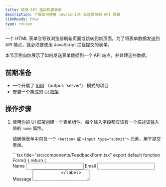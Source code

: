 ```yaml
---
title: 使用 API 路由构建表单
description: 了解如何使用 JavaScript 发送表单到 API 路由
i18nReady: true
type: recipe
---
```


一个 HTML 表单会导致浏览器刷新页面或跳转到新页面。为了将表单数据发送到 API 端点，就必须要使用 JavaScript 拦截提交的表单。

本节示例向你展示了如何发送表单数据到一个 API 端点，并处理这些数据。

## 前期准备

- 一个开启了 [SSR](/zh-cn/guides/server-side-rendering/)  （output: 'server'） 模式的项目
- 安装一个集成的 [UI 框架](/zh-cn/core-concepts/framework-components/)

## 操作步骤

1. 使用你的 UI 框架创建一个表单组件。每个输入字段都应该有一个描述该输入值的 `name` 属性。

    请确保表单中包含一个 `<button>` 或 `<input type="submit">` 元素，用于提交表单。

    <UIFrameworkTabs>
      <Fragment slot="preact">
        ```tsx title="src/components/FeedbackForm.tsx"
        export default function Form() {
          return (
            <form>
              <label>
                Name
                <input type="text" id="name" name="name" required />
              </label>
              <label>
                Email
                <input type="email" id="email" name="email" required />
              </label>
              <label>
                Message
                <textarea id="message" name="message" required />
              </label>
              <button>Send</button>
            </form>
          );
        }
        ```
      </Fragment>
      <Fragment slot="react">
        ```tsx title="src/components/FeedbackForm.tsx"
        export default function Form() {
          return (
            <form>
              <label>
                Name
                <input type="text" id="name" name="name" required />
              </label>
              <label>
                Email
                <input type="email" id="email" name="email" required />
              </label>
              <label>
                Message
                <textarea id="message" name="message" required />
              </label>
              <button>Send</button>
            </form>
          );
        }
        ```
      </Fragment>
      <Fragment slot="solid">
        ```tsx title="src/components/FeedbackForm.tsx"
        export default function Form() {
          return (
            <form>
              <label>
                Name
                <input type="text" id="name" name="name" required />
              </label>
              <label>
                Email
                <input type="email" id="email" name="email" required />
              </label>
              <label>
                Message
                <textarea id="message" name="message" required />
              </label>
              <button>Send</button>
            </form>
          );
        }
        ```
      </Fragment>
      <Fragment slot="svelte">
        ```svelte title="src/components/FeedbackForm.svelte"
        <form>
          <label>
            Name
            <input type="text" id="name" name="name" required />
          </label>
          <label>
            Email
            <input type="email" id="email" name="email" required />
          </label>
          <label>
            Message
            <textarea id="message" name="message" required />
          </label>
          <button>Send</button>
        </form>
        ```
      </Fragment>
      <Fragment slot="vue">
        ```vue title="src/components/FeedbackForm.vue"
        <template>
          <form>
            <label>
              Name
              <input type="text" id="name" name="name" required />
            </label>
            <label>
              Email
              <input type="email" id="email" name="email" required />
            </label>
            <label>
              Message
              <textarea id="message" name="message" required />
            </label>
            <button>Send</button>
          </form>
        </template>
        ```
      </Fragment>

    </UIFrameworkTabs>

2. 创建一个 `post` API 端点，用于接收表单数据。使用 `request.formData()` 处理表单数据。但在你使用表单值之前，请确保对其进行必要的校验。
  
      在这个示例中会向客户端发送一个包含响应消息的 JSON 对象。

      ```ts title="src/pages/api/feedback.ts" "request.formData()" "post"
      import type { APIRoute } from "astro";

      export const POST: APIRoute = async ({ request }) => {
        const data = await request.formData();
        const name = data.get("name");
        const email = data.get("email");
        const message = data.get("message");
        // 你可能需要尽可能多地做有关数据校验的步骤
        if (!name || !email || !message) {
          return new Response(
            JSON.stringify({
              message: "Missing required fields",
            }),
            { status: 400 }
          );
        }
        // 这里你可能会与数据进行交互，然后返回一个成功的响应
        return new Response(
          JSON.stringify({
            message: "Success!"
          }),
          { status: 200 }
        );
      };
      ```

3. 创建一个函数以接受提交事件（submit event），然后将其作为 `submit` 事件处理器传递给你的表单。在函数中，调用事件的 `preventDefault` 方法，以覆盖浏览器的默认提交过程。
  
      接下来，创建一个 `FormData` 对象，并使用 `fetch` 将其发送到你的端点。

        <UIFrameworkTabs>
          <Fragment slot="preact">
            ```tsx title="src/components/FeedbackForm.tsx"
            import { useState } from "preact/hooks";

            export default function Form() {
              const [responseMessage, setResponseMessage] = useState("");

              async function submit(e: SubmitEvent) {
                e.preventDefault();
                const formData = new FormData(e.target as HTMLFormElement);
                const response = await fetch("/api/feedback", {
                  method: "POST",
                  body: formData,
                });
                const data = await response.json();
                if (data.message) {
                  setResponseMessage(data.message);
                }
              }

              return (
                <form onSubmit={submit}>
                  <label>
                    Name
                    <input type="text" id="name" name="name" required />
                  </label>
                  <label>
                    Email
                    <input type="email" id="email" name="email" required />
                  </label>
                  <label>
                    Message
                    <textarea id="message" name="message" required />
                  </label>
                  <button>Send</button>
                  {responseMessage && <p>{responseMessage}</p>}
                </form>
              );
            }

            ```
          </Fragment>
          <Fragment slot="react">
            ```tsx title="src/components/FeedbackForm.tsx"
            import { useState } from "react";

            export default function Form() {
              const [responseMessage, setResponseMessage] = useState("");

              async function submit(e: SubmitEvent) {
                e.preventDefault();
                const formData = new FormData(e.target as HTMLFormElement);
                const response = await fetch("/api/feedback", {
                  method: "POST",
                  body: formData,
                });
                const data = await response.json();
                if (data.message) {
                  setResponseMessage(data.message);
                }
              }

              return (
                <form onSubmit={submit}>
                  <label>
                    Name
                    <input type="text" id="name" name="name" required />
                  </label>
                  <label>
                    Email
                    <input type="email" id="email" name="email" required />
                  </label>
                  <label>
                    Message
                    <textarea id="message" name="message" required />
                  </label>
                  <button>Send</button>
                  {responseMessage && <p>{responseMessage}</p>}
                </form>
              );
            }
            ```
          </Fragment>
          <Fragment slot="solid">
            ```tsx title="src/components/FeedbackForm.tsx"
            import { createSignal, createResource, Suspense } from "solid-js";

            async function postFormData(formData: FormData) {
              const response = await fetch("/api/feedback", {
                method: "POST",
                body: formData,
              });
              const data = await response.json();
              return data;
            }

            export default function Form() {
              const [formData, setFormData] = createSignal<FormData>();
              const [response] = createResource(formData, postFormData);

              function submit(e: SubmitEvent) {
                e.preventDefault();
                setFormData(new FormData(e.target as HTMLFormElement));
              }

              return (
                <form onSubmit={submit}>
                  <label>
                    Name
                    <input type="text" id="name" name="name" required />
                  </label>
                  <label>
                    Email
                    <input type="email" id="email" name="email" required />
                  </label>
                  <label>
                    Message
                    <textarea id="message" name="message" required />
                  </label>
                  <button>Send</button>
                  <Suspense>{response() && <p>{response().message}</p>}</Suspense>
                </form>
              );
            }

            ```
          </Fragment>
          <Fragment slot="svelte">
            ```svelte title="src/components/FeedbackForm.svelte"
            <script lang="ts">
              let responseMessage: string;

              async function submit(e: SubmitEvent) {
                e.preventDefault();
                const formData = new FormData(e.currentTarget as HTMLFormElement);
                const response = await fetch("/api/feedback", {
                  method: "POST",
                  body: formData,
                });
                const data = await response.json();
                responseMessage = data.message;
              }
            </script>

            <form on:submit={submit}>
              <label>
                Name
                <input type="text" id="name" name="name" required />
              </label>
              <label>
                Email
                <input type="email" id="email" name="email" required />
              </label>
              <label>
                Message
                <textarea id="message" name="message" required />
              </label>
              <button>Send</button>
              {#if responseMessage}
                <p>{responseMessage}</p>
              {/if}
            </form>
                ```
          </Fragment>
          <Fragment slot="vue">
            ```vue title="src/components/FeedbackForm.vue"
            <script setup lang="ts">
            import { ref } from "vue";

            const responseMessage = ref<string>();

            async function submit(e: Event) {
              e.preventDefault();
              const formData = new FormData(e.currentTarget as HTMLFormElement);
              const response = await fetch("/api/feedback", {
                method: "POST",
                body: formData,
              });
              const data = await response.json();
              responseMessage.value = data.message;
            }
            </script>
            <template>
              <form @submit="submit">
                <label>
                  Name
                  <input type="text" id="name" name="name" required />
                </label>
                <label>
                  Email
                  <input type="email" id="email" name="email" required />
                </label>
                <label>
                  Message
                  <textarea id="message" name="message" required />
                </label>
                <button>Send</button>
                <p v-if="responseMessage">{{ responseMessage }}</p>
              </form>
            </template>
            ```
          </Fragment>

        </UIFrameworkTabs>

{/* ## Extension: Use Zod to validate your form

[Zod form data](https://www.npmjs.com/package/zod-form-data) builds on top of [Zod](https://github.com/colinhacks/zod) to validate your form using a schema. This simplifies your code, as it allows you to declare the fields and their requirements, and let Zod handle the validation.

1. Install `zod` and `zod-form-data`.

    <PackageManagerTabs>
      <Fragment slot="npm">
        ```shell
          npm i zod zod-form-data
        ```
      </Fragment>
      <Fragment slot="pnpm">
        ```shell
          pnpm i zod zod-form-data
        ```
      </Fragment>
      <Fragment slot="yarn">
        ```shell
          yarn add zod zod-form-data
        ```
      </Fragment>
    </PackageManagerTabs>

2. In your API Route file, declare your schema using `zfd.formData` and export it. */}
